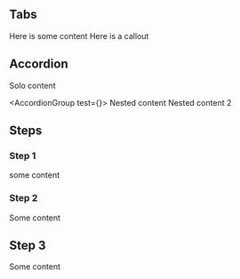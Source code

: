 ## Tabs

<Tabs>
  <Tab title="Tab 1">Here is some content</Tab>
  <Tab title="Tab 2">
    <Info title="Callout Title">Here is a callout</Info>
  </Tab>
</Tabs>

## Accordion

<Accordion title="Accordion 0">Solo content</Accordion>

<AccordionGroup test={<Test />}>
  <Accordion title="Accordion 1">Nested content</Accordion>
  <Accordion title="Accordion 2">Nested content 2</Accordion>
</AccordionGroup>

## Steps

<Steps>

### Step 1

some content

### Step 2

Some content

## Step 3

Some content

</Steps>
